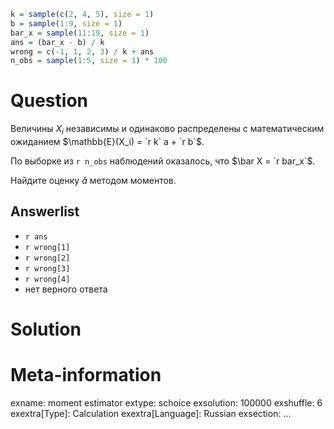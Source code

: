 ```r
k = sample(c(2, 4, 5), size = 1)
b = sample(1:9, size = 1)
bar_x = sample(11:19, size = 1)
ans = (bar_x - b) / k
wrong = c(-1, 1, 2, 3) / k + ans
n_obs = sample(1:5, size = 1) * 100
```


Question
========
Величины $X_i$ независимы и одинаково распределены с математическим ожиданием $\mathbb{E}(X_i) = `r k` a + `r b`$. 

По выборке из `r n_obs` наблюдений оказалось, что $\bar X = `r bar_x`$.

Найдите оценку $\hat a$ методом моментов. 

Answerlist
----------
* `r ans`
* `r wrong[1]`
* `r wrong[2]`
* `r wrong[3]`
* `r wrong[4]`
* нет верного ответа

 
Solution
========


Meta-information
================
exname: moment estimator
extype: schoice
exsolution: 100000
exshuffle: 6
exextra[Type]: Calculation
exextra[Language]: Russian
exsection: ...
